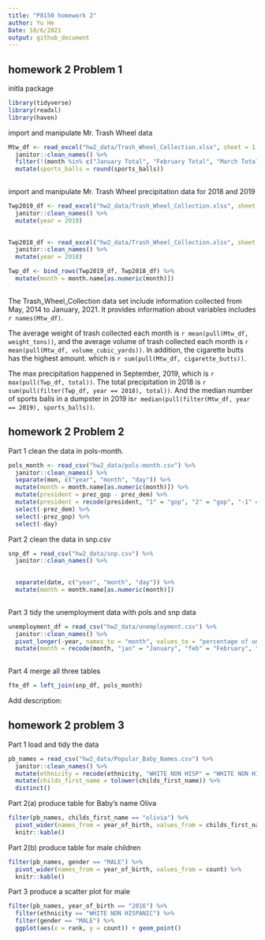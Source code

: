 ```yaml
---
title: "P8150 homework 2"
author: Yu He
Date: 10/6/2021
output: github_document
---
```


## homework 2 Problem 1
initla package

```r
library(tidyverse)
library(readxl)
library(haven)
```

import and manipulate Mr. Trash Wheel data

```r
Mtw_df <- read_excel("hw2_data/Trash_Wheel_Collection.xlsx", sheet = 1, range = "A2:N408") %>% 
  janitor::clean_names() %>% 
  filter(!(month %in% c("January Total", "February Total", "March Total", "April Total", "May Total", "June Total", "July Total", "August Total", "September Total", "October Total", "November  Total", "December Total", "Grand Total"))) %>% 
  mutate(sports_balls = round(sports_balls))
  
```

import and manipulate Mr. Trash Wheel precipitation data for 2018 and 2019

```r
Twp2019_df <- read_excel("hw2_data/Trash_Wheel_Collection.xlsx", sheet = "2019 Precipitation", range = "A2:B14") %>% 
  janitor::clean_names() %>% 
  mutate(year = 2019)
  

Twp2018_df <- read_excel("hw2_data/Trash_Wheel_Collection.xlsx", sheet = "2018 Precipitation",  range = "A2:B14") %>% 
  janitor::clean_names() %>% 
  mutate(year = 2018)

Twp_df <- bind_rows(Twp2019_df, Twp2018_df) %>% 
  mutate(month = month.name[as.numeric(month)])
  
```

The Trash_Wheel_Collection data set include information collected from May, 2014 to January, 2021. It provides information about variables includes `r names(Mtw_df)`.

The average weight of trash collected each month is `r mean(pull(Mtw_df, weight_tons))`, and the average volume of trash collected each month is `r mean(pull(Mtw_df, volume_cubic_yards))`. In addition, the cigarette butts has the highest amount. which is `r sum(pull(Mtw_df, cigarette_butts))`.

The max precipitation happened in September, 2019, which is `r max(pull(Twp_df, total))`. The total precipitation in 2018 is `r sum(pull(filter(Twp_df, year == 2018), total))`. And the median number of sports balls in a dumpster in 2019 is`r median(pull(filter(Mtw_df, year == 2019), sports_balls))`.

## homework 2 Problem 2

Part 1 clean the data in pols-month. 
```r
pols_month <- read_csv("hw2_data/pols-month.csv") %>% 
  janitor::clean_names() %>% 
  separate(mon, c("year", "month", "day")) %>% 
  mutate(month = month.name[as.numeric(month)]) %>% 
  mutate(president = prez_gop - prez_dem) %>% 
  mutate(president = recode(president, "1" = "gop", "2" = "gop", "-1" = "dem")) %>% 
  select(-prez_dem) %>% 
  select(-prez_gop) %>% 
  select(-day)
```


Part 2 clean the data in snp.csv

```r
snp_df = read_csv("hw2_data/snp.csv") %>% 
  janitor::clean_names() %>% 

  
  separate(date, c("year", "month", "day")) %>% 
  mutate(month = month.name[as.numeric(month)])
  
```

Part 3 tidy the unemployment data with pols and snp data

```r
unemployment_df = read_csv("hw2_data/unemployment.csv") %>% 
  janitor::clean_names() %>% 
  pivot_longer(-year, names_to = "month", values_to = "percentage of unemployment" ) %>%   
  mutate(month = recode(month, "jan" = "January", "feb" = "February", "mar" = "March", "apr" = "April", "may" = "May", "jun" = "June", "jul" = "July", "aug" = "August", "sep" = "September", "oct" = "October", "nov" = "November", "dec" = "December"))
 
```

Part 4 merge all three tables

```r
fte_df = left_join(snp_df, pols_month) 
```

Add description:




## homework 2 problem 3
Part 1 load and tidy the data

```r
pb_names = read_csv("hw2_data/Popular_Baby_Names.csv") %>% 
  janitor::clean_names() %>% 
  mutate(ethnicity = recode(ethnicity, "WHITE NON HISP" = "WHITE NON HISPANIC", "BLACK NON HISP" = "BLACK NON HISPANIC", "ASIAN AND PACI" = "ASIAN AND PACIFIC ISLANDER")) %>% 
  mutate(childs_first_name = tolower(childs_first_name)) %>% 
  distinct() 

```

Part 2(a) produce table for Baby's name Oliva

```r
filter(pb_names, childs_first_name == "olivia") %>%
  pivot_wider(names_from = year_of_birth, values_from = childs_first_name) %>% 
  knitr::kable()
```

Part 2(b) produce table for male children

```r
filter(pb_names, gender == "MALE") %>% 
  pivot_wider(names_from = year_of_birth, values_from = count) %>% 
  knitr::kable()
```

Part 3 produce a scatter plot for male
```r
filter(pb_names, year_of_birth == "2016") %>% 
  filter(ethnicity == "WHITE NON HISPANIC") %>% 
  filter(gender == "MALE") %>% 
  ggplot(aes(x = rank, y = count)) + geom_point()
```


























